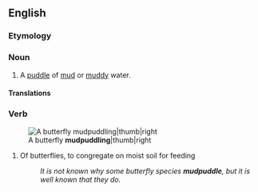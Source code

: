 ==English==

===Etymology===
{{compound|en|mud|puddle}}

===Noun===
{{en-noun}}

# A [[puddle]] of [[mud]] or [[muddy]] water.

====Translations====
{{trans-top|a puddle of mud}}
{{trans-mid}}
{{trans-bottom}}

===Verb===
{{en-verb}}
[[Image:Papilio crino Melagiri TN IMG 6325.jpg|A butterfly '''mudpuddling'''|thumb|right]]

# Of butterflies, to congregate on moist soil for feeding
#: {{rfex|en}}
#: ''It is not known why some butterfly species '''mudpuddle''', but it is well known that they do.''